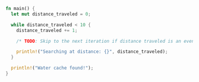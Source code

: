 ```rust
fn main() {
  let mut distance_traveled = 0;

  while distance_traveled < 10 {
    distance_traveled += 1;

    /* TODO: Skip to the next iteration if distance traveled is an even number */

    println!("Searching at distance: {}", distance_traveled);
  }

  println!("Water cache found!");
}
```